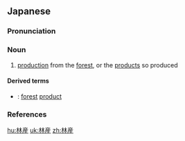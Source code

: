 ==Japanese==
{{ja-kanjitab|りん|さん|yomi=o}}

===Pronunciation===
{{ja-pron|yomi=o|りんさん|acc=0|acc_ref=DJR,NHK}}

===Noun===
{{ja-noun|りんさん}}

# [[production]] from the [[forest]], or the [[product]]s so produced

====Derived terms====
{{der-top}}
* {{ja-r|林産物|りんさんぶつ}}: [[forest]] [[product]]
{{der-bottom}}

===References===
<references/>

[[hu:林産]]
[[uk:林産]]
[[zh:林産]]